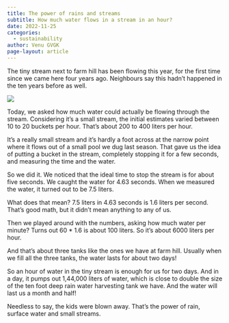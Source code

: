 ```yaml
---
title: The power of rains and streams
subtitle: How much water flows in a stream in an hour?
date: 2022-11-25
categories:
  - sustainability
author: Venu GVGK
page-layout: article
---
```


The tiny stream next to farm hill has been flowing this year, for the first time since we came here four years ago. Neighbours say this hadn't happened in the ten years before as well.

![](Fw4TzQO.jpg)

Today, we asked how much water could actually be flowing through the stream. Considering it's a small stream, the initial estimates varied between 10 to 20 buckets per hour. That's about 200 to 400 liters per hour.

It's a really small stream and it's hardly a foot across at the narrow point where it flows out of a small pool we dug last season. That gave us the idea of putting a bucket in the stream, completely stopping it for a few seconds, and measuring the time and the water.

So we did it. We noticed that the ideal time to stop the stream is for about five seconds. We caught the water for 4\.63 seconds. When we measured the water, it turned out to be 7\.5 liters.

What does that mean? 7\.5 liters in 4\.63 seconds is 1\.6 liters per second. That's good math, but it didn't mean anything to any of us.

Then we played around with the numbers, asking how much water per minute? Turns out 60 \* 1\.6 is about 100 liters. So it's about 6000 liters per hour.

And that's about three tanks like the ones we have at farm hill. Usually when we fill all the three tanks, the water lasts for about two days!

So an hour of water in the tiny stream is enough for us for two days. And in a day, it pumps out 1,44,000 liters of water, which is close to double the size of the ten foot deep rain water harvesting tank we have. And the water will last us a month and half!

Needless to say, the kids were blown away. That's the power of rain, surface water and small streams.


